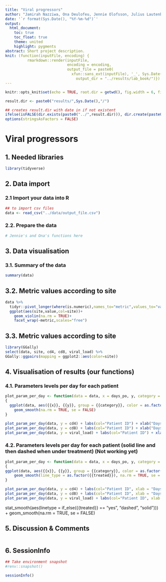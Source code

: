 ```yaml
---
title: "Viral progressors"
author: "Jamirah Nazziwa, Ona Deulofeu, Jennie Olofsson, Julius Lautenbach and Zoé Pochon"
date: '`r format(Sys.Date(), "%Y-%m-%d")`'
output:
  html_document:
    toc: true
    toc_float: true
    theme: united
    highlight: pygments
abstract: Short project description.
knit: (function(inputFile, encoding) {
          rmarkdown::render(inputFile,
                            encoding = encoding, 
                            output_file = paste0(
                              xfun::sans_ext(inputFile), '_', Sys.Date(), '.html'),
                                output_dir = "../results/lab_book/")})
---
```


```r
knitr::opts_knit$set(echo = TRUE, root.dir = getwd(), fig.width = 6, fig.height = 5, warning = FALSE, message = FALSE)

result.dir <- paste0("results/",Sys.Date(),"/")

## creates result.dir with date in if not existent
ifelse(isFALSE(dir.exists(paste0("../",result.dir))), dir.create(paste0("../",result.dir),recursive = TRUE),"Result directory for today exists already!")
options(stringsAsFactors = FALSE) 
```

# Viral progressors

## 1. Needed libraries
```r
library(tidyverse)
```

## 2. Data import

### 2.1 Import your data into R
```r
## to import csv files
data <- read_csv("../data/output_file.csv")
```
### 2.2. Prepare the data
```r
# Jennie's and Ona's functions here 

```

## 3. Data visualisation
### 3.1. Summary of the data
```r
summary(data)
```

## 3.2. Metric values according to site
```r
data %>% 
  tidyr::pivot_longer(where(is.numeric),names_to="metric",values_to="value") %>%
  ggplot(aes(site,value,col=site))+
    geom_violin(na.rm = TRUE)+
    facet_wrap(~metric,scales="free")
```

## 3.3. Metric values according to site
```r
library(GGally)
select(data, site, cd4, cd8, viral_load) %>%
GGally::ggpairs(mapping = ggplot2::aes(color=site))
```

## 4. Visualisation of results (our functions)

### 4.1. Parameters levels per day for each patient

```r
plot_param_per_day <- function(data = data, x = days_po, y, category = patient_id) 
{
  ggplot(data, aes({{x}}, {{y}}, group = {{category}}, color = as.factor({{category}}))) +
    geom_smooth(na.rm = TRUE, se = FALSE)
}

plot_param_per_day(data, y = cd4) + labs(col="Patient ID") + xlab("Days post onset") + ylab("CD4 levels")
plot_param_per_day(data, y = cd8) + labs(col="Patient ID") + xlab("Days post onset") + ylab("CD8 levels")
plot_param_per_day(data, y = viral_load) + labs(col="Patient ID") + xlab("Days post onset") + ylab("Viral load")
```

### 4.2. Parameters levels per day for each patient (solid line and then dashed when under treatment) (Not working yet)
```r
plot_param_per_day <- function(data = data, x = days_po, y, category = patient_id, treated = art_status) 
{
ggplot(data, aes({{x}}, {{y}}, group = {{category}}, color = as.factor({{category}}, line_type = as.factor({{treated}})))) +
    geom_smooth(line_type = as.factor({{treated}}), na.rm = TRUE, se = FALSE)
}

plot_param_per_day(data, y = cd4) + labs(col="Patient ID", xlab = "Days post onset", ylab = "cd4 levels")
plot_param_per_day(data, y = cd8) + labs(col="Patient ID", xlab = "Days post onset", ylab = "cd8 levels")
plot_param_per_day(data, y = viral_load) + labs(col="Patient ID", xlab = "Days post onset", ylab = "Viral load")
```

stat_smooth(aes(linetype = if_else({{treated}} == "yes", "dashed", "solid"))) +
    geom_smooth(na.rm = TRUE, se = FALSE)

## 5. Discussion & Comments
```r

```


## 6. SessionInfo
```r
## Take environment snapshot 
#renv::snapshot()

sessionInfo()
```


